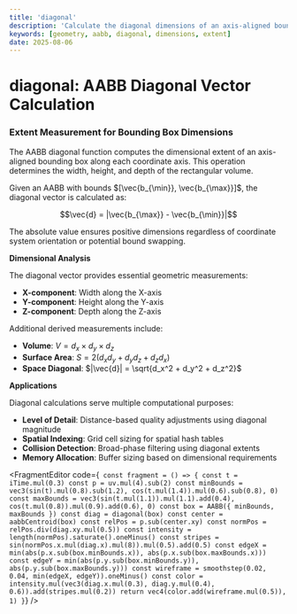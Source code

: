 ```yaml
---
title: 'diagonal'
description: 'Calculate the diagonal dimensions of an axis-aligned bounding box'
keywords: [geometry, aabb, diagonal, dimensions, extent]
date: 2025-08-06
---
```



# diagonal: AABB Diagonal Vector Calculation

### Extent Measurement for Bounding Box Dimensions

The AABB diagonal function computes the dimensional extent of an axis-aligned bounding box along each coordinate axis. This operation determines the width, height, and depth of the rectangular volume.

Given an AABB with bounds $[\vec{b_{\min}}, \vec{b_{\max}}]$, the diagonal vector is calculated as:

$$\vec{d} = |\vec{b_{\max}} - \vec{b_{\min}}|$$

The absolute value ensures positive dimensions regardless of coordinate system orientation or potential bound swapping.

**Dimensional Analysis**

The diagonal vector provides essential geometric measurements:
- **X-component**: Width along the X-axis
- **Y-component**: Height along the Y-axis  
- **Z-component**: Depth along the Z-axis

Additional derived measurements include:
- **Volume**: $V = d_x \times d_y \times d_z$
- **Surface Area**: $S = 2(d_x d_y + d_y d_z + d_z d_x)$
- **Space Diagonal**: $|\vec{d}| = \sqrt{d_x^2 + d_y^2 + d_z^2}$

**Applications**

Diagonal calculations serve multiple computational purposes:
- **Level of Detail**: Distance-based quality adjustments using diagonal magnitude
- **Spatial Indexing**: Grid cell sizing for spatial hash tables
- **Collision Detection**: Broad-phase filtering using diagonal extents
- **Memory Allocation**: Buffer sizing based on dimensional requirements

<FragmentEditor
        code={`
const fragment = () => {
        const t = iTime.mul(0.3)
        const p = uv.mul(4).sub(2)
        const minBounds = vec3(sin(t).mul(0.8).sub(1.2), cos(t.mul(1.4)).mul(0.6).sub(0.8), 0)
        const maxBounds = vec3(sin(t.mul(1.1)).mul(1.1).add(0.4), cos(t.mul(0.8)).mul(0.9).add(0.6), 0)
        const box = AABB({ minBounds, maxBounds })
        const diag = diagonal(box)
        const center = aabbCentroid(box)
        const relPos = p.sub(center.xy)
        const normPos = relPos.div(diag.xy.mul(0.5))
        const intensity = length(normPos).saturate().oneMinus()
        const stripes = sin(normPos.x.mul(diag.x).mul(8)).mul(0.5).add(0.5)
        const edgeX = min(abs(p.x.sub(box.minBounds.x)), abs(p.x.sub(box.maxBounds.x)))
        const edgeY = min(abs(p.y.sub(box.minBounds.y)), abs(p.y.sub(box.maxBounds.y)))
        const wireframe = smoothstep(0.02, 0.04, min(edgeX, edgeY)).oneMinus()
        const color = intensity.mul(vec3(diag.x.mul(0.3), diag.y.mul(0.4), 0.6)).add(stripes.mul(0.2))
        return vec4(color.add(wireframe.mul(0.5)), 1)
}`}
/>
